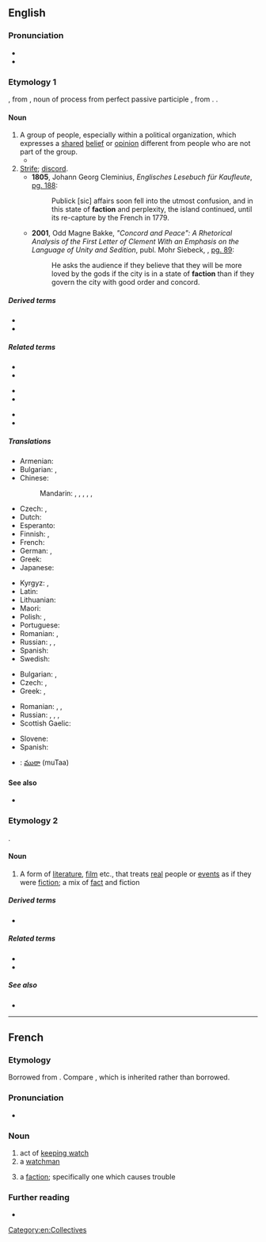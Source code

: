 {{also|-faction|fraction}}
==English==
{{wikipedia}}

===Pronunciation===
* {{IPA|/ˈfæk.ʃən/|/ˈfæk.ʃn̩/|lang=en}}
* {{rhymes|ækʃən|lang=en}}

===Etymology 1===
{{PIE root|en|dʰeh₁}}
{{bor|en|frm|faction|withtext=1}}, from {{der|en|la|factiō||a group of people acting together, a political faction}}, noun of process from perfect passive participle {{m|la|factus}}, from {{m|la|faciō||do, make}}. {{doublet|fashion|lang=en}}.

====Noun====
{{en-noun}}

# A group of people, especially within a political organization, which expresses a [[shared]] [[belief]] or [[opinion]] different from people who are not part of the group.
#* {{quote-book|title=Essays, Moral and Political|author=[[w:David Hume|David Hume]]|year=1748|chapter=Of Parties in General — How '''factions''' arise and contend.|passage=Real '''factions''' may be divided into those from interest, from principle, and from affection}}
# [[strife|Strife]]; [[discord]].
#* '''1805''', Johann Georg Cleminius, ''Englisches Lesebuch für Kaufleute'', [http://books.google.com/books?id=B9cRAAAAIAAJ&pg=PA188&dq=faction&lr=&num=100&as_brr=3 pg. 188]:
#*: Publick [sic] affairs soon fell into the utmost confusion, and in this state of '''faction''' and perplexity, the island continued, until its re-capture by the French in 1779.
#* '''2001''', Odd Magne Bakke, ''"Concord and Peace": A Rhetorical Analysis of the First Letter of Clement With an Emphasis on the Language of Unity and Sedition'', publ. Mohr Siebeck, {{ISBN|3161476379}}, [http://books.google.com/books?id=cI1btFqWegoC&pg=PA89&dq=%22faction%22&as_brr=3&sig=R6XBNzJrKPdhILpQQfGC22KlIgc pg. 89]:
#*: He asks the audience if they believe that they will be more loved by the gods if the city is in a state of '''faction''' than if they govern the city with good order and concord.

=====Derived terms=====
* {{l|en|factional}}
* {{l|en|factionalize}}

=====Related terms=====
{{rel-top3|Terms etymologically related to ''faction'' (etymology 1)}}
* {{l|en|-faction}}
* {{l|en|fact}}
{{rel-mid3}}
* {{l|en|factor}}
* {{l|en|factorial}}
{{rel-mid3}}
* {{l|en|factory}}
* {{l|en|fashion}}
{{rel-bottom}}

=====Translations=====
{{trans-top|group of people}}
* Armenian: {{t+|hy|խմբակցություն }}
* Bulgarian: {{t+|bg|фракция|f|sc=Cyrl}}, {{t+|bg|клика|f|sc=Cyrl}}
* Chinese:
*: Mandarin: {{t+|cmn|幫派|sc=Hani}}, {{t+|cmn|帮派|tr=bāngpài|sc=Hani}}, {{t+|cmn|派別|sc=Hani}}, {{t+|cmn|派别|tr=pàibié|sc=Hani}}, {{t+|cmn|派系|tr=pàixì|sc=Hani}}, {{t+|cmn|派|tr=pài|sc=Hani}}
* Czech: {{t+|cs|frakce|f}}, {{t+|cs|křídlo|n}}
* Dutch: {{t+|nl|fractie}}
* Esperanto: {{t|eo|fakcio}}
* Finnish: {{t+|fi|siipi}}, {{t+|fi|suuntaus}}
* French: {{t+|fr|faction|f}}
* German: {{t+|de|Fraktion|f}}, {{t+|de|Seite|f}}
* Greek: {{t+|el|φατρία|f}}
* Japanese: {{t|ja|派閥|tr=はばつ, habatsu|sc=Jpan}}
{{trans-mid}}
* Kyrgyz: {{t+|ky|фракция}}, {{t+|ky|группировка}}
* Latin: {{t+|la|pars}}
* Lithuanian: {{t|lt|frakcija|f}}
* Maori: {{t|mi|uepū}}
* Polish: {{t+|pl|frakcja|f}}, {{t+|pl|stronnictwo|n}}
* Portuguese: {{t+|pt|facção|f}}
* Romanian: {{t+|ro|facțiune}}, {{t+|ro|fracțiune|f}}
* Russian: {{t+|ru|фра́кция|f}}, {{t+|ru|группиро́вка|f}}, {{t+|ru|кли́ка|f}}
* Spanish: {{t+|es|facción|f}}
* Swedish: {{t+|sv|fraktion}}
{{trans-bottom}}

{{trans-top|strife}}
* Bulgarian: {{t+|bg|разногласие|n|sc=Cyrl}}, {{t+|bg|раздор|m|sc=Cyrl}}
* Czech: {{t|cs|rozkol|m}}, {{t|cs|rozpor|m}}
* Greek: {{t+|el|διχόνοια|f}}, {{t+|el|φαγωμάρα|f}}
{{trans-mid}}
* Romanian: {{t+|ro|dezbinare|f}}, {{t+|ro|rivalitate|f}}, {{t+|ro|vrajbă|f}}
* Russian: {{t+|ru|раздор|alt=раздо́ры|m-p}}, {{t+|ru|распря|alt=ра́спри|f-p}}, {{t+|ru|интрига|alt=интри́ги|f-p}}, {{t+|ru|разногла́сие|n}}
* Scottish Gaelic: {{t|gd|eadar-dhealachadh|m}}
{{trans-bottom}}

{{checktrans-top}}
* Slovene: {{t-check|sl|frakcija|f}}
* Spanish: {{t-check|es|facción}}
{{trans-mid}}
* {{ttbc|te}}: [[ముఠా]] (muTaa)
{{trans-bottom}}

====See also====
* {{l|en|splinter group}}

===Etymology 2===
{{blend|fact|fiction|lang=en}}.

====Noun====
{{en-noun}}

# A form of [[literature]], [[film]] etc., that treats [[real]] people or [[event]]s as if they were [[fiction]]; a mix of [[fact]] and fiction

=====Derived terms=====
* {{l|en|science faction}}

=====Related terms=====
* {{l|en|fact}}
* {{l|en|fiction}}

=====See also=====
* {{pedialite|Non-fiction novel}}

[[Category:en:Collectives]]

----

==French==

===Etymology===
Borrowed from {{bor|fr|la|factio|factiō, factiōnem}}. Compare {{doublet|façon|lang=fr|notext=1}}, which is inherited rather than borrowed.

===Pronunciation===
* {{fr-IPA}}

===Noun===
{{fr-noun|f}}

# act of [[keep watch|keeping watch]]
# a [[watchman]]
# {{lb|fr|politics}} a [[#English|faction]]; specifically one which causes trouble

===Further reading===
* {{R:TLFi}}